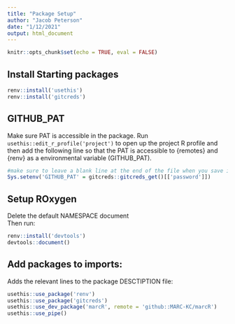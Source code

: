 ```yaml
---
title: "Package Setup"
author: "Jacob Peterson"
date: "1/12/2021"
output: html_document
---
```


```r
knitr::opts_chunk$set(echo = TRUE, eval = FALSE)
```

## Install Starting packages
```r
renv::install('usethis')
renv::install('gitcreds')
```


## GITHUB_PAT
Make sure PAT is accessible in the package. Run `usethis::edit_r_profile('project')` to open up the project R profile and then add the following line so that the PAT is accessible to {remotes} and {renv} as a environmental variable (GITHUB_PAT). 
```r
#make sure to leave a blank line at the end of the file when you save it
Sys.setenv('GITHUB_PAT' = gitcreds::gitcreds_get()[['password']])

```


## Setup ROxygen
Delete the default NAMESPACE document  
Then run:
```r
renv::install('devtools')
devtools::document()
```



## Add packages to imports:
Adds the relevant lines to the package DESCTIPTION file:
```r
usethis::use_package('renv')
usethis::use_package('gitcreds')
usethis::use_dev_package('marcR', remote = 'github::MARC-KC/marcR')
usethis::use_pipe()
```






